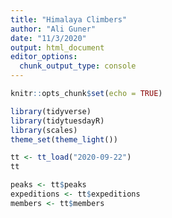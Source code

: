 ```yaml
---
title: "Himalaya Climbers"
author: "Ali Guner"
date: "11/3/2020"
output: html_document
editor_options: 
  chunk_output_type: console
---
```


```r
knitr::opts_chunk$set(echo = TRUE)

library(tidyverse)
library(tidytuesdayR)
library(scales)
theme_set(theme_light())
```


```r
tt <- tt_load("2020-09-22")
tt

peaks <- tt$peaks
expeditions <- tt$expeditions
members <- tt$members
```

